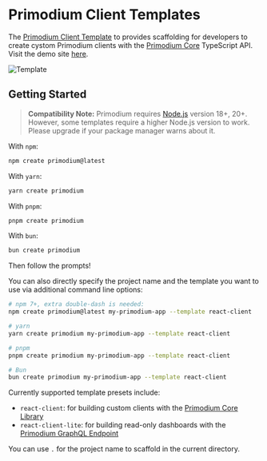 # Primodium Client Templates

The
[Primodium Client Template](https://github.com/primodiumxyz/create-primodium) to
provides scaffolding for developers to create cystom Primodium clients with the
[Primodium Core](./core-library.mdx) TypeScript API. Visit the demo site
[here](https://template-react-client-primodium.vercel.app/).

![Template](../public/tooling/react-client/template.svg)

## Getting Started

> **Compatibility Note:** Primodium requires [Node.js](https://nodejs.org/en/)
> version 18+, 20+. However, some templates require a higher Node.js version to
> work. Please upgrade if your package manager warns about it.

With `npm`:

```bash copy
npm create primodium@latest
```

With `yarn`:

```bash copy
yarn create primodium
```

With `pnpm`:

```bash copy
pnpm create primodium
```

With `bun`:

```bash copy
bun create primodium
```

Then follow the prompts!

You can also directly specify the project name and the template you want to use
via additional command line options:

```bash copy
# npm 7+, extra double-dash is needed:
npm create primodium@latest my-primodium-app --template react-client

# yarn
yarn create primodium my-primodium-app --template react-client

# pnpm
pnpm create primodium my-primodium-app --template react-client

# Bun
bun create primodium my-primodium-app --template react-client
```

Currently supported template presets include:

- `react-client`: for building custom clients with the
  [Primodium Core Library](./core-library.mdx)
- `react-client-lite`: for building read-only dashboards with the
  [Primodium GraphQL Endpoint](./graphql.mdx)

You can use `.` for the project name to scaffold in the current directory.
